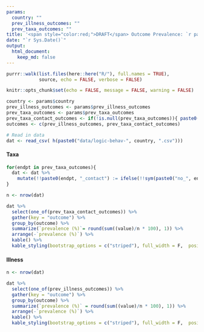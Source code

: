 ```yaml
---
params:
  country: ""
  prev_illness_outcomes: ""
  prev_taxa_outcomes: ""
title: '<span style="color:red;">DRAFT</span> Outcome Prevalence: `r params$country`'
date: "`r Sys.Date()`"
output:
  html_document:
    keep_md: false
---
```

```r
purrr::walk(list.files(here::here("R/"), full.names = TRUE),
            source, echo = FALSE, verbose = FALSE)

knitr::opts_chunk$set(echo = FALSE, message = FALSE, warning = FALSE)

country <- params$country
prev_illness_outcomes <- params$prev_illness_outcomes
prev_taxa_outcomes <- params$prev_taxa_outcomes
prev_taxa_contact_outcomes <- if(!is.null(prev_taxa_outcomes)){ paste0(prev_taxa_outcomes, "_contact") }
outcomes <- c(prev_illness_outcomes, prev_taxa_contact_outcomes)

# Read in data
dat <- read_csv( h(paste0("data/logic-behav-", country, ".csv")))
```

#### Taxa 
```r
for(endpt in prev_taxa_outcomes){
  dat <- dat %>%
    mutate(!!paste0(endpt, "_contact") := ifelse(!!sym(paste0("no_", endpt, "_contact")), FALSE, TRUE)) 
}

n <- nrow(dat)

dat %>%
  select(one_of(prev_taxa_contact_outcomes)) %>%
  gather(key = "outcome") %>%
  group_by(outcome) %>%
  summarize(`prevalence (%)`= round(sum((value)/n * 100), 1)) %>%
  arrange(-`prevalence (%)`) %>%
  kable() %>%
  kable_styling(bootstrap_options = c("striped"), full_width = F,  position = "left")
```

#### Illness 
```r
n <- nrow(dat)

dat %>%
  select(one_of(prev_illness_outcomes)) %>%
  gather(key = "outcome") %>%
  group_by(outcome) %>%
  summarize(`prevalence (%)` = round(sum((value)/n * 100), 1)) %>%
  arrange(-`prevalence (%)`) %>%
  kable() %>%
  kable_styling(bootstrap_options = c("striped"), full_width = F,  position = "left")
```

